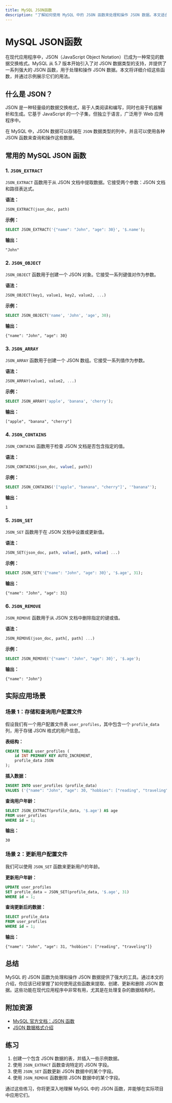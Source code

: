 ```yaml
---
title: MySQL JSON函数
description: "了解如何使用 MySQL 中的 JSON 函数来处理和操作 JSON 数据。本文适合初学者，包含详细的解释、代码示例和实际应用场景。"
---
```


# MySQL JSON函数

在现代应用程序中，JSON（JavaScript Object Notation）已成为一种常见的数据交换格式。MySQL 从 5.7 版本开始引入了对 JSON 数据类型的支持，并提供了一系列强大的 JSON 函数，用于处理和操作 JSON 数据。本文将详细介绍这些函数，并通过示例展示它们的用法。

## 什么是 JSON？

JSON 是一种轻量级的数据交换格式，易于人类阅读和编写，同时也易于机器解析和生成。它基于 JavaScript 的一个子集，但独立于语言，广泛用于 Web 应用程序中。

在 MySQL 中，JSON 数据可以存储在 `JSON` 数据类型的列中，并且可以使用各种 JSON 函数来查询和操作这些数据。

## 常用的 MySQL JSON 函数

### 1. `JSON_EXTRACT`

`JSON_EXTRACT` 函数用于从 JSON 文档中提取数据。它接受两个参数：JSON 文档和路径表达式。

**语法：**
```sql
JSON_EXTRACT(json_doc, path)
```

**示例：**
```sql
SELECT JSON_EXTRACT('{"name": "John", "age": 30}', '$.name');
```

**输出：**
```
"John"
```

### 2. `JSON_OBJECT`

`JSON_OBJECT` 函数用于创建一个 JSON 对象。它接受一系列键值对作为参数。

**语法：**
```sql
JSON_OBJECT(key1, value1, key2, value2, ...)
```

**示例：**
```sql
SELECT JSON_OBJECT('name', 'John', 'age', 30);
```

**输出：**
```
{"name": "John", "age": 30}
```

### 3. `JSON_ARRAY`

`JSON_ARRAY` 函数用于创建一个 JSON 数组。它接受一系列值作为参数。

**语法：**
```sql
JSON_ARRAY(value1, value2, ...)
```

**示例：**
```sql
SELECT JSON_ARRAY('apple', 'banana', 'cherry');
```

**输出：**
```
["apple", "banana", "cherry"]
```

### 4. `JSON_CONTAINS`

`JSON_CONTAINS` 函数用于检查 JSON 文档是否包含指定的值。

**语法：**
```sql
JSON_CONTAINS(json_doc, value[, path])
```

**示例：**
```sql
SELECT JSON_CONTAINS('["apple", "banana", "cherry"]', '"banana"');
```

**输出：**
```
1
```

### 5. `JSON_SET`

`JSON_SET` 函数用于在 JSON 文档中设置或更新值。

**语法：**
```sql
JSON_SET(json_doc, path, value[, path, value] ...)
```

**示例：**
```sql
SELECT JSON_SET('{"name": "John", "age": 30}', '$.age', 31);
```

**输出：**
```
{"name": "John", "age": 31}
```

### 6. `JSON_REMOVE`

`JSON_REMOVE` 函数用于从 JSON 文档中删除指定的键或值。

**语法：**
```sql
JSON_REMOVE(json_doc, path[, path] ...)
```

**示例：**
```sql
SELECT JSON_REMOVE('{"name": "John", "age": 30}', '$.age');
```

**输出：**
```
{"name": "John"}
```

## 实际应用场景

### 场景 1：存储和查询用户配置文件

假设我们有一个用户配置文件表 `user_profiles`，其中包含一个 `profile_data` 列，用于存储 JSON 格式的用户信息。

**表结构：**
```sql
CREATE TABLE user_profiles (
    id INT PRIMARY KEY AUTO_INCREMENT,
    profile_data JSON
);
```

**插入数据：**
```sql
INSERT INTO user_profiles (profile_data)
VALUES ('{"name": "John", "age": 30, "hobbies": ["reading", "traveling"]}');
```

**查询用户年龄：**
```sql
SELECT JSON_EXTRACT(profile_data, '$.age') AS age
FROM user_profiles
WHERE id = 1;
```

**输出：**
```
30
```

### 场景 2：更新用户配置文件

我们可以使用 `JSON_SET` 函数来更新用户的年龄。

**更新用户年龄：**
```sql
UPDATE user_profiles
SET profile_data = JSON_SET(profile_data, '$.age', 31)
WHERE id = 1;
```

**查询更新后的数据：**
```sql
SELECT profile_data
FROM user_profiles
WHERE id = 1;
```

**输出：**
```
{"name": "John", "age": 31, "hobbies": ["reading", "traveling"]}
```

## 总结

MySQL 的 JSON 函数为处理和操作 JSON 数据提供了强大的工具。通过本文的介绍，你应该已经掌握了如何使用这些函数来提取、创建、更新和删除 JSON 数据。这些功能在现代应用程序中非常有用，尤其是在处理复杂的数据结构时。

## 附加资源

- [MySQL 官方文档：JSON 函数](https://dev.mysql.com/doc/refman/8.0/en/json-functions.html)
- [JSON 数据格式介绍](https://www.json.org/json-zh.html)

## 练习

1. 创建一个包含 JSON 数据的表，并插入一些示例数据。
2. 使用 `JSON_EXTRACT` 函数查询特定的 JSON 字段。
3. 使用 `JSON_SET` 函数更新 JSON 数据中的某个字段。
4. 使用 `JSON_REMOVE` 函数删除 JSON 数据中的某个字段。

通过这些练习，你将更深入地理解 MySQL 中的 JSON 函数，并能够在实际项目中应用它们。